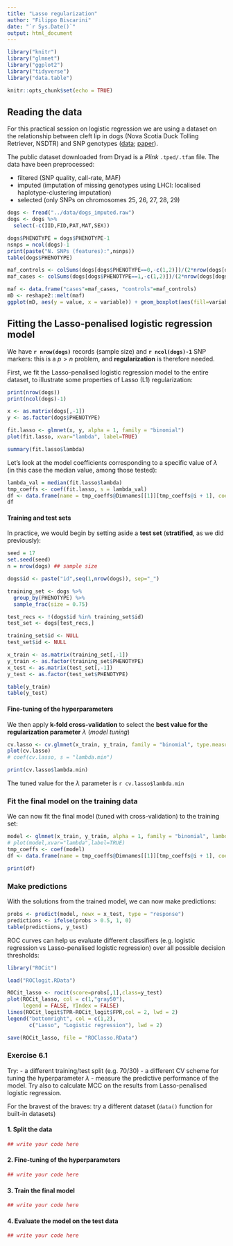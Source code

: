 ```yaml
---
title: "Lasso regularization"
author: "Filippo Biscarini"
date: "`r Sys.Date()`"
output: html_document
---
```


```r
library("knitr")
library("glmnet")
library("ggplot2")
library("tidyverse")
library("data.table")

knitr::opts_chunk$set(echo = TRUE)
```

## Reading the data

For this practical session on logistic regression we are using a dataset on the relationship between cleft lip in dogs (Nova Scotia Duck Tolling Retriever, NSDTR) and SNP genotypes ([data](https://datadryad.org/stash/dataset/doi:10.5061/dryad.j8r8q); [paper](https://journals.plos.org/plosgenetics/article?id=10.1371/journal.pgen.1005059)).

The public dataset downloaded from Dryad is a *Plink* `.tped/.tfam` file. The data have been preprocessed:

-   filtered (SNP quality, call-rate, MAF)
-   imputed (imputation of missing genotypes using LHCI: localised haplotype-clustering imputation)
-   selected (only SNPs on chromosomes 25, 26, 27, 28, 29)

```r
dogs <- fread("../data/dogs_imputed.raw")
dogs <- dogs %>%
  select(-c(IID,FID,PAT,MAT,SEX))

dogs$PHENOTYPE = dogs$PHENOTYPE-1
nsnps = ncol(dogs)-1
print(paste("N. SNPs (features):",nsnps))
table(dogs$PHENOTYPE)
```

```r
maf_controls <- colSums(dogs[dogs$PHENOTYPE==0,-c(1,2)])/(2*nrow(dogs[dogs$PHENOTYPE==0,]))
maf_cases <- colSums(dogs[dogs$PHENOTYPE==1,-c(1,2)])/(2*nrow(dogs[dogs$PHENOTYPE==1,]))
```

```r
maf <- data.frame("cases"=maf_cases, "controls"=maf_controls)
mD <- reshape2::melt(maf)
ggplot(mD, aes(y = value, x = variable)) + geom_boxplot(aes(fill=variable)) + ylab("MAF")
```

## Fitting the Lasso-penalised logistic regression model

We have **`r nrow(dogs)`** records (sample size) and **`r ncol(dogs)-1`** SNP markers: this is a $p > n$ problem, and **regularization** is therefore needed.

First, we fit the Lasso-penalised logistic regression model to the entire dataset, to illustrate some properties of Lasso (L1) regularization:

```r
print(nrow(dogs))
print(ncol(dogs)-1)
```

```r
x <- as.matrix(dogs[,-1])
y <- as.factor(dogs$PHENOTYPE)

fit.lasso <- glmnet(x, y, alpha = 1, family = "binomial")
plot(fit.lasso, xvar="lambda", label=TRUE)
```

```r
summary(fit.lasso$lambda)
```

Let's look at the model coefficients corresponding to a specific value of $\lambda$ (in this case the median value, among those tested):

```r
lambda_val = median(fit.lasso$lambda)
tmp_coeffs <- coef(fit.lasso, s = lambda_val)
df <- data.frame(name = tmp_coeffs@Dimnames[[1]][tmp_coeffs@i + 1], coefficient = tmp_coeffs@x)
df
```

#### Training and test sets

In practice, we would begin by setting aside a **test set** (**stratified**, as we did previously):

```r
seed = 17
set.seed(seed)
n = nrow(dogs) ## sample size

dogs$id <- paste("id",seq(1,nrow(dogs)), sep="_")

training_set <- dogs %>%
  group_by(PHENOTYPE) %>%
  sample_frac(size = 0.75)

test_recs <- !(dogs$id %in% training_set$id)
test_set <- dogs[test_recs,]

training_set$id <- NULL
test_set$id <- NULL

x_train <- as.matrix(training_set[,-1])
y_train <- as.factor(training_set$PHENOTYPE)
x_test <- as.matrix(test_set[,-1])
y_test <- as.factor(test_set$PHENOTYPE)

table(y_train)
table(y_test)
```

#### Fine-tuning of the hyperparameters

We then apply **k-fold cross-validation** to select the **best value for the regularization parameter** $\lambda$ (*model tuning*)

```r
cv.lasso <- cv.glmnet(x_train, y_train, family = "binomial", type.measure = "class", nfolds = 10, alpha = 1)
plot(cv.lasso)
# coef(cv.lasso, s = "lambda.min")
```

```r
print(cv.lasso$lambda.min)
```

The tuned value for the $\lambda$ parameter is `r cv.lasso$lambda.min`

### Fit the final model on the training data

We can now fit the final model (tuned with cross-validation) to the training set:

```r
model <- glmnet(x_train, y_train, alpha = 1, family = "binomial", lambda = cv.lasso$lambda.min)
# plot(model,xvar="lambda",label=TRUE)
tmp_coeffs <- coef(model)
df <- data.frame(name = tmp_coeffs@Dimnames[[1]][tmp_coeffs@i + 1], coefficient = tmp_coeffs@x)
```

```r
print(df)
```

### Make predictions

With the solutions from the trained model, we can now make predictions:

```r
probs <- predict(model, newx = x_test, type = "response")
predictions <- ifelse(probs > 0.5, 1, 0)
table(predictions, y_test)
```

ROC curves can help us evaluate different classifiers (e.g. logistic regression vs Lasso-penalised logistic regression) over all possible decision thresholds:

```r
library("ROCit")

load("ROClogit.RData")

ROCit_lasso <- rocit(score=probs[,1],class=y_test)
plot(ROCit_lasso, col = c(1,"gray50"), 
     legend = FALSE, YIndex = FALSE)
lines(ROCit_logit$TPR~ROCit_logit$FPR,col = 2, lwd = 2)
legend("bottomright", col = c(1,2),
       c("Lasso", "Logistic regression"), lwd = 2)

save(ROCit_lasso, file = "ROClasso.RData")
```

### Exercise 6.1

Try: - a different training/test split (e.g. 70/30) - a different CV scheme for tuning the hyperparameter $\lambda$ - measure the predictive performance of the model. Try also to calculate MCC on the results from Lasso-penalised logistic regression.

For the bravest of the braves: try a different dataset (`data()` function for built-in datasets)

#### 1. Split the data

```r
## write your code here
```

#### 2. Fine-tuning of the hyperparameters

```r
## write your code here
```

#### 3. Train the final model

```r
## write your code here
```

#### 4. Evaluate the model on the test data

```r
## write your code here
```
